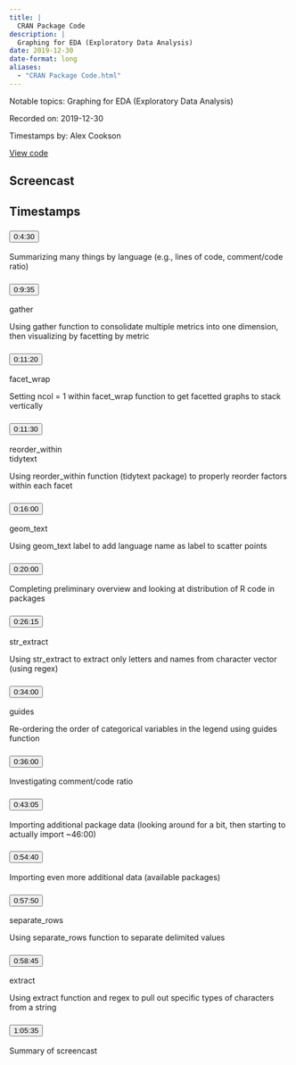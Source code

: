 ```yaml
---
title: |
  CRAN Package Code
description: |
  Graphing for EDA (Exploratory Data Analysis)
date: 2019-12-30
date-format: long
aliases:
  - "CRAN Package Code.html"
---
```


Notable topics: Graphing for EDA (Exploratory Data Analysis)

Recorded on: 2019-12-30

Timestamps by: Alex Cookson

[View code](https://github.com/dgrtwo/data-screencasts/blob/master/cran-code.Rmd)

## Screencast

<div id="yt-player" data-video-id="dr4qw8o0nYU"></div>

## Timestamps

```{=html}
<div id="topics">
  <div class="topic">
    <h3 id="ts-270">
      <button class="btn btn-link btn-timestamp" onClick="playerSkipToTimestamp(270, this)">0:4:30</button>
    </h3>
    <div class="topic_badges"><div></div><div></div></div>
    <div class="topic_description">
      <p>Summarizing many things by language (e.g., lines of code, comment/code ratio)</p>

    </div>
  </div>
  <div class="topic">
    <h3 id="ts-575">
      <button class="btn btn-link btn-timestamp" onClick="playerSkipToTimestamp(575, this)">0:9:35</button>
    </h3>
    <div class="topic_badges"><div><span class="badge-functions badge bg-info">gather</span></div><div></div></div>
    <div class="topic_description">
      <p>Using gather function to consolidate multiple metrics into one dimension, then visualizing by facetting by metric</p>

    </div>
  </div>
  <div class="topic">
    <h3 id="ts-680">
      <button class="btn btn-link btn-timestamp" onClick="playerSkipToTimestamp(680, this)">0:11:20</button>
    </h3>
    <div class="topic_badges"><div><span class="badge-functions badge bg-info">facet_wrap</span></div><div></div></div>
    <div class="topic_description">
      <p>Setting ncol = 1 within facet_wrap function to get facetted graphs to stack vertically</p>

    </div>
  </div>
  <div class="topic">
    <h3 id="ts-690">
      <button class="btn btn-link btn-timestamp" onClick="playerSkipToTimestamp(690, this)">0:11:30</button>
    </h3>
    <div class="topic_badges"><div><span class="badge-functions badge bg-info">reorder_within</span></div><div><span class="badge-packages badge bg-primary">tidytext</span></div></div>
    <div class="topic_description">
      <p>Using reorder_within function (tidytext package) to properly reorder factors within each facet</p>

    </div>
  </div>
  <div class="topic">
    <h3 id="ts-960">
      <button class="btn btn-link btn-timestamp" onClick="playerSkipToTimestamp(960, this)">0:16:00</button>
    </h3>
    <div class="topic_badges"><div><span class="badge-functions badge bg-info">geom_text</span></div><div></div></div>
    <div class="topic_description">
      <p>Using geom_text label to add language name as label to scatter points</p>

    </div>
  </div>
  <div class="topic">
    <h3 id="ts-1200">
      <button class="btn btn-link btn-timestamp" onClick="playerSkipToTimestamp(1200, this)">0:20:00</button>
    </h3>
    <div class="topic_badges"><div></div><div></div></div>
    <div class="topic_description">
      <p>Completing preliminary overview and looking at distribution of R code in packages</p>

    </div>
  </div>
  <div class="topic">
    <h3 id="ts-1575">
      <button class="btn btn-link btn-timestamp" onClick="playerSkipToTimestamp(1575, this)">0:26:15</button>
    </h3>
    <div class="topic_badges"><div><span class="badge-functions badge bg-info">str_extract</span></div><div></div></div>
    <div class="topic_description">
      <p>Using str_extract to extract only letters and names from character vector (using regex)</p>

    </div>
  </div>
  <div class="topic">
    <h3 id="ts-2040">
      <button class="btn btn-link btn-timestamp" onClick="playerSkipToTimestamp(2040, this)">0:34:00</button>
    </h3>
    <div class="topic_badges"><div><span class="badge-functions badge bg-info">guides</span></div><div></div></div>
    <div class="topic_description">
      <p>Re-ordering the order of categorical variables in the legend using guides function</p>

    </div>
  </div>
  <div class="topic">
    <h3 id="ts-2160">
      <button class="btn btn-link btn-timestamp" onClick="playerSkipToTimestamp(2160, this)">0:36:00</button>
    </h3>
    <div class="topic_badges"><div></div><div></div></div>
    <div class="topic_description">
      <p>Investigating comment/code ratio</p>

    </div>
  </div>
  <div class="topic">
    <h3 id="ts-2585">
      <button class="btn btn-link btn-timestamp" onClick="playerSkipToTimestamp(2585, this)">0:43:05</button>
    </h3>
    <div class="topic_badges"><div></div><div></div></div>
    <div class="topic_description">
      <p>Importing additional package data (looking around for a bit, then starting to actually import ~46:00)</p>

    </div>
  </div>
  <div class="topic">
    <h3 id="ts-3280">
      <button class="btn btn-link btn-timestamp" onClick="playerSkipToTimestamp(3280, this)">0:54:40</button>
    </h3>
    <div class="topic_badges"><div></div><div></div></div>
    <div class="topic_description">
      <p>Importing even more additional data (available packages)</p>

    </div>
  </div>
  <div class="topic">
    <h3 id="ts-3470">
      <button class="btn btn-link btn-timestamp" onClick="playerSkipToTimestamp(3470, this)">0:57:50</button>
    </h3>
    <div class="topic_badges"><div><span class="badge-functions badge bg-info">separate_rows</span></div><div></div></div>
    <div class="topic_description">
      <p>Using separate_rows function to separate delimited values</p>

    </div>
  </div>
  <div class="topic">
    <h3 id="ts-3525">
      <button class="btn btn-link btn-timestamp" onClick="playerSkipToTimestamp(3525, this)">0:58:45</button>
    </h3>
    <div class="topic_badges"><div><span class="badge-functions badge bg-info">extract</span></div><div></div></div>
    <div class="topic_description">
      <p>Using extract function and regex to pull out specific types of characters from a string</p>

    </div>
  </div>
  <div class="topic">
    <h3 id="ts-3935">
      <button class="btn btn-link btn-timestamp" onClick="playerSkipToTimestamp(3935, this)">1:05:35</button>
    </h3>
    <div class="topic_badges"><div></div><div></div></div>
    <div class="topic_description">
      <p>Summary of screencast</p>

    </div>
  </div>
</div>
```
     
<script>
// 2. This code loads the IFrame Player API code asynchronously.
var tag = document.createElement("script");

tag.src = "https://www.youtube.com/iframe_api";
var firstScriptTag = document.getElementsByTagName("script")[0];
firstScriptTag.parentNode.insertBefore(tag, firstScriptTag);

// 3. This function creates an <iframe> (and YouTube player)
//    after the API code downloads.
var videoId = document.getElementById("yt-player").dataset.videoId;
var player;
function onYouTubeIframeAPIReady() {
  player = new YT.Player("yt-player", {
    height: "486",
    width: "864",
    videoId: videoId,
    playerVars: {
      "playsinline": 1
    },
    events: {
      onStateChange: function(event) {
        if (event.data == YT.PlayerState.PLAYING) {
          followTimestamps()
        }
      }
    }
  });
}

function playerSkipToTimestamp(seconds, tsElement) {
  player.seekTo(seconds, true)
  tsElement.scrollIntoView()
  document.getElementById("screencast").scrollIntoView()
}

const timestamps = Array.from(document.querySelectorAll('.topic h3[id^="ts-"]'))
  .map(el => el.id.replace('ts-', ''))

function followTimestamps() {
  if (player.getPlayerState() !== 1) {
    return
  }
  const currentTime = `${Math.floor(player.getCurrentTime())}`
  if (timestamps.includes(currentTime)) {
    const el = document.getElementById(`ts-${currentTime}`)
    if (el) {
      el.scrollIntoView()
      document.getElementById("screencast").scrollIntoView()
    }
  }
  setTimeout(followTimestamps, 1000)
}
</script>
